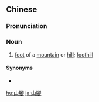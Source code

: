 {{also|山脚}}
==Chinese==
{{zh-forms|s=山脚}}

===Pronunciation===
{{zh-pron
|m=shānjiǎo
|c=saan1 goek3
|h=pfs=sân-kiok
|mn=soaⁿ-kha
|cat=n
}}

===Noun===
{{zh-noun}}

# [[foot]] of a [[mountain]] or [[hill]]; [[foothill]]

====Synonyms====
* {{zh-l|山麓}}

{{zh-cat|Advanced}}

[[hu:山腳]]
[[ja:山腳]]